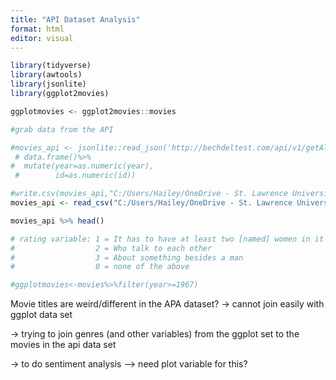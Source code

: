 ```yaml
---
title: "API Dataset Analysis"
format: html
editor: visual
---
```


```r
library(tidyverse)
library(awtools)
library(jsonlite)
library(ggplot2movies)
```

```r
ggplotmovies <- ggplot2movies::movies
```


```r
#grab data from the API

#movies_api <- jsonlite::read_json('http://bechdeltest.com/api/v1/getAllMovies',simplifyVector = TRUE)%>%
 # data.frame()%>%
#  mutate(year=as.numeric(year),
 #        id=as.numeric(id))
```


```r
#write.csv(movies_api,"C:/Users/Hailey/OneDrive - St. Lawrence University/SYE/SYE/movies_api.csv")
movies_api <- read_csv("C:/Users/Hailey/OneDrive - St. Lawrence University/SYE/SYE/movies_api.csv")
```


```r
movies_api %>% head()

# rating variable: 1 = It has to have at least two [named] women in it
#                  2 = Who talk to each other
#                  3 = About something besides a man
#                  0 = none of the above
```

```r
#ggplotmovies<-movies%>%filter(year>=1967) 
```

Movie titles are weird/different in the APA dataset? -> cannot join easily with ggplot data set 

-> trying to join genres (and other variables) from the ggplot set to the movies in the api data set

-> to do sentiment analysis --> need plot variable for this? 






